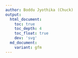 ```yaml
---
author: Boddu Jyothika (Chuck)
output:
  html_document:
    toc: true
    toc_depth: 4
    toc_float: true
    dev: 'svg'
  md_document:
    variant: gfm
---
```


```R
```
